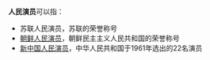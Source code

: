'''人民演员'''可以指：
* 苏联人民演员，苏联的荣誉称号
* [[人民演员|朝鲜人民演员]]，朝鲜民主主义人民共和国的荣誉称号
* [[新中国人民演员|新中国人民演员]]，中华人民共和国于1961年选出的22名演员

{{disambig|cat=四字消歧义}}